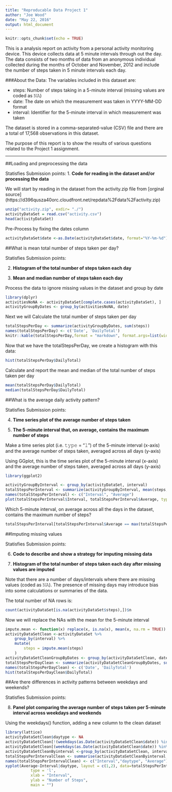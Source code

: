 ```yaml
---
title: "Reproducable Data Project 1"
author: "Joe Wood"
date: "May 22, 2016"
output: html_document
---
```


```r
knitr::opts_chunk$set(echo = TRUE)
```

This is a analysis report on activity from a personal activity monitoring device. This device collects data at 5 minute intervals through out the day. The data consists of two months of data from an anonymous individual collected during the months of October and November, 2012 and include the number of steps taken in 5 minute intervals each day.

###About the Data:
The variables included in this dataset are:

* steps: Number of steps taking in a 5-minute interval (missing values are coded as 𝙽𝙰)
* date: The date on which the measurement was taken in YYYY-MM-DD format 
* interval: Identifier for the 5-minute interval in which measurement was taken 
 
The dataset is stored in a comma-separated-value (CSV) file and there are a total of 17,568 observations in this dataset.
 
The purpose of this report is to show the results of various questions 
related to the Project 1 assignment.

-----
##Loading and preprocessing the data

Statisfies Submission points:
1. **Code for reading in the dataset and/or processing the data**

We will start by reading in the dataset from the activity.zip file from [orginal source] (https://d396qusza40orc.cloudfront.net/repdata%2Fdata%2Factivity.zip)

```r
unzip("activity.zip", exdir= "./")
activityDataSet = read.csv("activity.csv")
head(activityDataSet)
```

Pre-Process by fixing the dates column

```r
activityDataSet$date <-as.Date(activityDataSet$date, format="%Y-%m-%d")
```

##What is mean total number of steps taken per day?

Statisfies Submission points: 

2. **Histogram of the total number of steps taken each day** 

3. **Mean and median number of steps taken each day** 


Process the data to ignore missing values in the dataset and group by date
```r
library(dplyr)
activitiesNoNA <- activityDataSet[complete.cases(activityDataSet), ]
activityGroupByDates <- group_by(activitiesNoNA, date)
```

Next we will Calculate the total number of steps taken per day

```r
totalStepsPerDay <- summarize(activityGroupByDates, sum(steps))
names(totalStepsPerDay) <- c('Date', 'DailyTotal')
knitr::kable(totalStepsPerDay,format = "markdown", format.args=list(width= 1))
```

Now that we have the totalStepsPerDay, we create a histogram with this data:

```r
hist(totalStepsPerDay$DailyTotal)

```

Calculate and report the mean and median of the total number of steps taken per day
```r
mean(totalStepsPerDay$DailyTotal)
median(totalStepsPerDay$DailyTotal)
```

##What is the average daily activity pattern?

Statisfies Submission points: 

4. **Time series plot of the average number of steps taken** 

5. **The 5-minute interval that, on average, contains the maximum number of 
steps** 

Make a time series plot (i.e. 𝚝𝚢𝚙𝚎 = "𝚕") of the 5-minute interval (x-axis) and the average number of steps taken, averaged across all days (y-axis)

Using GGplot, this is the time series plot  of the 5-minute interval (x-axis) and the average number of steps taken, averaged across all days (y-axis)

```r
library(ggplot2)

activityGroupByInterval <- group_by(activityDataSet, interval)
totalStepsPerInterval <- summarize(activityGroupByInterval, mean(steps, na.rm = TRUE))
names(totalStepsPerInterval) <- c("Interval", "Average")
plot(totalStepsPerInterval$Interval, totalStepsPerInterval$Average, type = 'l')

```

Which 5-minute interval, on average across all the days in the dataset, contains the maximum number of steps?

```r
totalStepsPerInterval[totalStepsPerInterval$Average == max(totalStepsPerInterval$Average),]$Interval
```

##Imputing missing values

Statisfies Submission points: 

6. **Code to describe and show a strategy for imputing missing data** 

7. **Histogram of the total number of steps taken each day after missing values 
are imputed** 

Note that there are a number of days/intervals where there are missing values (coded as 𝙽𝙰). The presence of missing days may introduce bias into some calculations or summaries of the data.

The total number of NA rows is:
```r
count(activityDataSet[is.na(activityDataSet$steps),])$n
```

Now we will replace the NAs with the mean for the 5-minute interval

```r
impute.mean <- function(x) replace(x, is.na(x), mean(x, na.rm = TRUE))
activityDataSetClean <-activityDataSet %>%
    group_by(interval) %>%
    mutate(
        steps = impute.mean(steps)
    )
activityDataSetCleanGroupByDates <- group_by(activityDataSetClean, date)
totalStepsPerDayClean <- summarize(activityDataSetCleanGroupByDates, sum(steps))
names(totalStepsPerDayClean) <- c('Date', 'DailyTotal')
hist(totalStepsPerDayClean$DailyTotal)

```

##Are there differences in activity patterns between weekdays and weekends?

Statisfies Submission points: 

8. **Panel plot comparing the average number of steps taken per 5-minute 
interval across weekdays and weekends** 

Using the weekdays() function, adding a new column to the clean dataset

```r
library(lattice)
activityDataSetClean$daytype <- NA
activityDataSetClean[!(weekdays(as.Date(activityDataSetClean$date)) %in% c('Saturday','Sunday')),]$daytype <- 'weekday'
activityDataSetClean[(weekdays(as.Date(activityDataSetClean$date)) %in% c('Saturday','Sunday')),]$daytype <- 'weekend'
activityDataSetCleanByinterval <-group_by(activityDataSetClean, interval, daytype)
totalStepsPerIntervalClean <- summarise(activityDataSetCleanByinterval, mean(steps))
names(totalStepsPerIntervalClean) <- c("Interval","daytype", "Average")
xyplot(Average~Interval|daytype, layout = c(1,2), data=totalStepsPerIntervalClean,
           type = 'l',
           xlab = "Interval",
           ylab = "Number of Steps",
           main = "")
```
